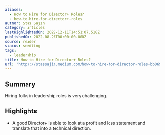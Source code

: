 ```yaml
---
aliases:
  - How to Hire for Director+ Roles?
  - how-to-hire-for-director+-roles
author: Stas Sajin
category: articles
lastHighlightedOn: 2022-12-11T14:51:07.518Z
publishedOn: 2022-08-28T00:00:00.000Z
source: reader
status: seedling
tags:
  - leadership
title: How to Hire for Director+ Roles?
url: 'https://stassajin.medium.com/how-to-hire-for-director-roles-bb0690f49a51'
---
```

## Summary

Hiring folks in leadership roles is very challenging.

## Highlights

- A good Director+ is able to look at a profit and loss statement and translate that into a technical direction.
